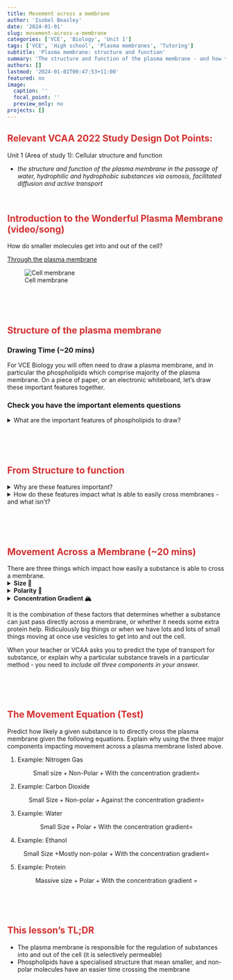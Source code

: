 ```yaml
---
title: Movement across a membrane
author: 'Isobel Beasley'
date: '2024-01-01'
slug: movement-across-a-membrane
categories: ['VCE', 'Biology', 'Unit 1']
tags: ['VCE', 'High school', 'Plasma membranes', 'Tutoring']
subtitle: 'Plasma membrane: structure and function'
summary: 'The structure and function of the plasma membrane - and how they are related to each other.'
authors: []
lastmod: '2024-01-01T00:47:53+11:00'
featured: no
image:
  caption: ''
  focal_point: ''
  preview_only: no
projects: []
---
```



<h2 style="color:#D32F2F">
Relevant VCAA 2022 Study Design Dot Points:    
</h2> 

Unit 1 (Area of study 1): Cellular structure and function

- *the structure and function of the plasma membrane in the passage of water, hydrophilic and hydrophobic substances via osmosis, facilitated diffusion and active transport* 

<br> 

<h2 style="color:#D32F2F"> Introduction to the Wonderful Plasma Membrane (video/song) </h2>
 
 How do smaller molecules get into and out of the cell? 
 
[Through the plasma membrane](../../VCE-Biology/thats-membrane-transport.mp4)

![Cell membrane](../../VCE-Biology/Cell-membrane-detailed-diagram.jpg) 

<br>
<br>
<br>


<h2 style="color:#D32F2F"> Structure of the plasma membrane </h2>

<h3> Drawing Time (~20 mins) </h3>

For VCE Biology you will often need to draw a plasma membrane, and in particular the phospholipids which comprise majority of the plasma membrane. On a piece of paper, or an electronic whiteboard, let's draw these important features together. 


<h3> Check you have the important elements questions </h3>

<details> 
         <summary> What are the important features of phospholipids to draw? </summary>
         Phospholipids need their hydrophilic head and hydrophobic tails (x2)
</details>

<br>
<br>
<br>

<h2 style="color:#D32F2F"> From Structure to function </h2>


<details> 
        <summary> Why are these features important? </summary>
        The tails are attracted to each other so they form the distinctive *'bi-layer'* of the membrane (i.e. the two layers of phospholipids which make up the plasma membrane). The tails then become part of the centre of the plasma membrane - which repel hydrophilic substances.  This structure means the plasma membrane is *'selectively permeable' - i.e. it regulates the movement of substances into and out of the cell.*
</details>

<details>
    <summary> How do these features impact what is able to easily cross membranes - and what isn't? </summary>
    Because the plasma membrane is selectively permeable, only some substances can cross the membrane with ease. Others have a more difficult time. How easy or hard a substance finds crossing the membrane through jumping between the phospholipids is due to the size of the gaps between phospholipids and whether the substance is repelled by the tails. 
</details>

<br>
<br>
<br>

<h2 style="color:#D32F2F"> Movement Across a Membrane (~20 mins) </h2>


There are three things which impact how easily a substance is able to cross a membrane. <div>
<details> 
         <summary> <b> Size 💢 </b> </summary>

- Smaller substances can fit between the gaps in phospholipids - and don't need a protein helper.
- Big substances need a larger gap, which can be created by a protein channel or gate.

</details>
</div>

<details>
         <summary> <b> Polarity 🎣 </b> </summary>

- Non-polar (hydrophobic) molecules are not repelled by the phospholipid tails - and thus don't need a protein helper.
- Polar (hydrophilic) molecules are repelled, and need a protein helper (like a channel or gate) to shield them

</details>
<details>
<summary> <b> Concentration Gradient 🏔️ </b> </summary>

- Natures tendency is for substances to move from high to low concentrations.
- Energy is required if we are to go in the opposite direction of nature / concentration gradient
- Protein helpers are needed to get ATP converted to ADP + Pi at the right place and time (when going against the gradient)

</details> 



It is the combination of these factors that determines whether a substance can just pass directly across a membrane, or whether it needs some extra protein help. Ridiculously big things or when we have lots and lots of small things moving at once use vesicles to get into and out the cell.  

When your teacher or VCAA asks you to predict the type of transport for substance, or explain why a particular substance travels in a particular method - you need to *include all three components in your answer.* 

<br>
<br>
<br>

<h2 style="color:#D32F2F">  The Movement Equation (Test) </h2>

Predict how likely a given substance is to directly cross the plasma membrane given the following equations. Explain why using the three major components impacting movement across a plasma membrane listed above. 

1. Example: Nitrogen Gas

$$ \text{Small size} + \text{Non-Polar} + \text{With the concentration gradient} = $$

2. Example: Carbon Dioxide

$$\text{Small Size} +  \text{Non-polar} + \text{Against the concentration gradient} = $$

3. Example: Water

$$\text{Small Size} + \text {Polar} + \text{With the concentration gradient} = $$

4. Example: Ethanol

$$ \text{Small~Size +}\text{Mostly non-polar} + \text{With the concentration gradient} = $$

5. Example: Protein 

$$ \text{Massive size + Polar} + \text{With the concentration gradient = } $$

<br>
<br>
<br>

         





<h2 style="color:#D32F2F">  This lesson's TL;DR </h2>

- The plasma membrane is responsible for the regulation of substances into and out of the cell (it is selectively permeable)
- Phospholipids have a specialised structure that mean smaller, and non-polar molecules have an easier time crossing the membrane

